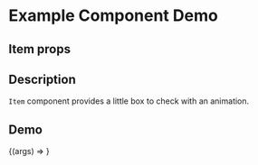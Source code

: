 
<Meta title="Example/Item" component={Item} />

# Example Component Demo

## Item props
<Props of={Item} />

## Description

`Item` component provides a little box to check with an animation. 

## Demo

<Canvas>
  <Story name="Example Item">
    {(args) => <Item {...args} />}
  </Story>
</Canvas>